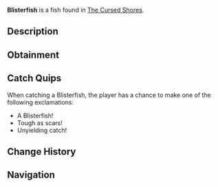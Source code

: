{{FishInfobox
|image          = Blisterfish.png
|rarity         = Common
|sea            = Second Sea
|location       = [[The Cursed Shores]]
|sublocation    = 
|sources        = Fishing Rod
|radar_location = 
|prog_speed     = -25
|xp             = 90
|weather        = Rain
|time           = Night
|season         = Autumn
|bait           = Worm
|base_weight    = 2
|base_value     = 100
|weight_range   = 1.2
|base_chance    = 120
|base_resil     = 15
}}
'''Blisterfish''' is a {{Rarity|Common}} fish found in [[The Cursed Shores]].

== Description ==
{{Description|A relentless survivor that thrives where others falter.|Bestiary Entry}}

== Obtainment ==
{{Description|It lurks where the waters grow bitter.|Bestiary Hint}}
{{Fish Availability|
The Cursed Shores
|top_rods      = 
Free Spirit Rod\361244.9\405434.73;
Leviathan's Fang Rod\268257.98\273018.67;
Trident Rod\259844.05\253298.26;
Azure Of Lagoon\253625.13\272706.22;
Astralhook Rod\225906.9\149378.95;
Training Rod\145891.56\205628.87;
Flimsy Rod\138405.35\209784.26;
Resourceful Rod\145180.49\121382.35;
Carrot Rod\216257.19\228700.09;
Blazebringer Rod\207284.03\200920.88;
Verdant Shear Rod\195115.84\196163.69;
No-Life Rod\178772.15\168156.54;
Seraphic Rod\149123.62\145367.01;
Ethereal Prism Rod\140702.23\141195.85;
Challenger's Rod\136056.77\136144.57;
Rod Of The Forgotten Fang\131374.88\125783.05;
Depthseeker Rod\127577.01\131343.75;
Rod Of The Exalted One\127522.31\129629.29;
Avalanche Rod\125969.17\128002.27;
Rod Of The Depths\124912.8\124422.29;
Volcanic Rod\121526.58\132585.88;
Zeus Rod\117505.85\131722.53;
Steady Rod\116838.56\115381.69
|recommended   = Free Spirit Rod
}}

== Catch Quips ==
When catching a Blisterfish, the player has a chance to make one of the following exclamations:
* A Blisterfish!
* Tough as scars!
* Unyielding catch!

== Change History ==
{{Change History|{{subst:Current Version}}}}

== Navigation ==
{{Fish Navbox|The Cursed Shores}}